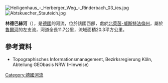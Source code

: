 {{Onesource|time=2020-08-13T05:09:49+00:00}}
{{Coord|51|21|43.05|N|6|56|3.88|E|display=title}}
[[Image:Heiligenhaus_-_Herberger_Weg_-_Rinderbach_03_ies.jpg|right]]
[[Image:Abtskuecher_Stauteich.jpg|right]]

'''林德巴赫河'''（{{lang-de|Rinderbach}}），是[[德國|德國]]的河流，位於該國西部，處於[[北萊茵-威斯特法倫州|北萊茵-威斯特法倫州]]，屬於[[魯爾河|魯爾河]]的左支流，河道全長11.7公里，流域面積20.3平方公里。

==參考資料==
* Topographisches Informationsmanagement, Bezirksregierung Köln, Abteilung GEObasis NRW (Hinweise)

{{Germany-geo-stub}}
[[Category:德國河流|Category:德國河流]]